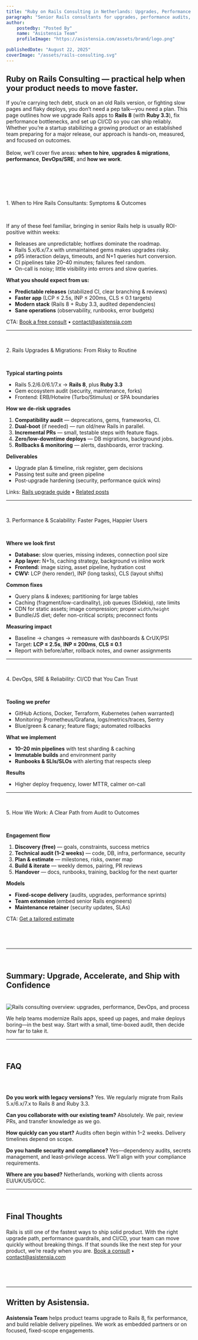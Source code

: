 ```yaml
---
title: "Ruby on Rails Consulting in Netherlands: Upgrades, Performance & DevOps"
paragraph: "Senior Rails consultants for upgrades, performance audits, and CI/CD. Ship faster with Rails 8, Ruby 3.3, and production-ready DevOps."
author:
    postedby: "Posted By"
    name: "Asistensia Team"
    profileImage: "https://asistensia.com/assets/brand/logo.png"

publishedDate: "August 22, 2025"
coverImage: "/assets/rails-consulting.svg"
---
```


## **Ruby on Rails Consulting — practical help when your product needs to move faster.**
If you’re carrying tech debt, stuck on an old Rails version, or fighting slow pages and flaky deploys, you don’t need a pep talk—you need a plan.
This page outlines how we upgrade Rails apps to **Rails 8** (with **Ruby 3.3**), fix performance bottlenecks, and set up CI/CD so you can ship reliably.
Whether you’re a startup stabilizing a growing product or an established team preparing for a major release, our approach is hands-on, measured, and focused on outcomes.<br/><br/>
Below, we’ll cover five areas: **when to hire**, **upgrades & migrations**, **performance**, **DevOps/SRE**, and **how we work**.
## <br/>

<br />
<p className="font-bold text-[#0094de] text-center italic">1. When to Hire Rails Consultants: Symptoms & Outcomes</p>
<br/>

If any of these feel familiar, bringing in senior Rails help is usually ROI-positive within weeks:

- Releases are unpredictable; hotfixes dominate the roadmap.
- Rails 5.x/6.x/7.x with unmaintained gems makes upgrades risky.
- p95 interaction delays, timeouts, and N+1 queries hurt conversion.
- CI pipelines take 20–40 minutes; failures feel random.
- On-call is noisy; little visibility into errors and slow queries.

**What you should expect from us:**

- **Predictable releases** (stabilized CI, clear branching & reviews)
- **Faster app** (LCP ≤ 2.5s, INP ≤ 200ms, CLS ≤ 0.1 targets)
- **Modern stack** (Rails 8 + Ruby 3.3, audited dependencies)
- **Sane operations** (observability, runbooks, error budgets)

CTA: <a href="/#contact" className="underline">Book a free consult</a> • <a href="mailto:contact@asistensia.com" className="underline">contact@asistensia.com</a>

---

<br />
<p className="font-bold text-[#0094de] text-center italic">2. Rails Upgrades & Migrations: From Risky to Routine</p>
<br/>

**Typical starting points**

- Rails 5.2/6.0/6.1/7.x → **Rails 8**, plus **Ruby 3.3**
- Gem ecosystem audit (security, maintenance, forks)
- Frontend: ERB/Hotwire (Turbo/Stimulus) or SPA boundaries

**How we de-risk upgrades**

1. **Compatibility audit** — deprecations, gems, frameworks, CI.
2. **Dual-boot** (if needed) — run old/new Rails in parallel.
3. **Incremental PRs** — small, testable steps with feature flags.
4. **Zero/low-downtime deploys** — DB migrations, background jobs.
5. **Rollbacks & monitoring** — alerts, dashboards, error tracking.

**Deliverables**

- Upgrade plan & timeline, risk register, gem decisions
- Passing test suite and green pipeline
- Post-upgrade hardening (security, performance quick wins)

Links: <a href="/rails-upgrade" className="underline">Rails upgrade guide</a> • <a href="/blog" className="underline">Related posts</a>

---

<br />
<p className="font-bold text-[#0094de] text-center italic">3. Performance & Scalability: Faster Pages, Happier Users</p>
<br/>

**Where we look first**

- **Database:** slow queries, missing indexes, connection pool size
- **App layer:** N+1s, caching strategy, background vs inline work
- **Frontend:** image sizing, asset pipeline, hydration cost
- **CWV:** LCP (hero render), INP (long tasks), CLS (layout shifts)

**Common fixes**

- Query plans & indexes; partitioning for large tables
- Caching (fragment/low-cardinality), job queues (Sidekiq), rate limits
- CDN for static assets; image compression; proper `width/height`
- Bundle/JS diet; defer non-critical scripts; preconnect fonts

**Measuring impact**

- Baseline → changes → remeasure with dashboards & CrUX/PSI
- Target: **LCP ≤ 2.5s**, **INP ≤ 200ms**, **CLS ≤ 0.1**
- Report with before/after, rollback notes, and owner assignments

[//]: # (Link: <a href="/rails-performance-audit" className="underline">Rails performance audit</a>)

---

<br />
<p className="font-bold text-[#0094de] text-center italic">4. DevOps, SRE & Reliability: CI/CD that You Can Trust</p>
<br/>

**Tooling we prefer**

- GitHub Actions, Docker, Terraform, Kubernetes (when warranted)
- Monitoring: Prometheus/Grafana, logs/metrics/traces, Sentry
- Blue/green & canary; feature flags; automated rollbacks

**What we implement**

- **10–20 min pipelines** with test sharding & caching
- **Immutable builds** and environment parity
- **Runbooks & SLIs/SLOs** with alerting that respects sleep

**Results**

- Higher deploy frequency, lower MTTR, calmer on-call

---

<br />
<p className="font-bold text-[#0094de] text-center italic">5. How We Work: A Clear Path from Audit to Outcomes</p>
<br/>

**Engagement flow**

1. **Discovery (free)** — goals, constraints, success metrics
2. **Technical audit (1–2 weeks)** — code, DB, infra, performance, security
3. **Plan & estimate** — milestones, risks, owner map
4. **Build & iterate** — weekly demos, pairing, PR reviews
5. **Handover** — docs, runbooks, training, backlog for the next quarter

**Models**

- **Fixed-scope delivery** (audits, upgrades, performance sprints)
- **Team extension** (embed senior Rails engineers)
- **Maintenance retainer** (security updates, SLAs)

CTA: <a href="/#contact" className="underline">Get a tailored estimate</a>

## <br/>

---

<br />

## <p className="font-bold text-[#0094de] italic">Summary: Upgrade, Accelerate, and Ship with Confidence</p>
<br />
  <img
    src="/assets/rails-overview.svg"
    className="rounded-lg md:max-w-5xl mx-auto"
    alt="Rails consulting overview: upgrades, performance, DevOps, and process"
/>
<br />

We help teams modernize Rails apps, speed up pages, and make deploys boring—in the best way.
Start with a small, time-boxed audit, then decide how far to take it.

---

<br />

## <p className="font-bold text-[#0094de] text-center italic">FAQ</p><br/>

**Do you work with legacy versions?**
Yes. We regularly migrate from Rails 5.x/6.x/7.x to Rails 8 and Ruby 3.3.

**Can you collaborate with our existing team?**
Absolutely. We pair, review PRs, and transfer knowledge as we go.

**How quickly can you start?**
Audits often begin within 1–2 weeks. Delivery timelines depend on scope.

**Do you handle security and compliance?**
Yes—dependency audits, secrets management, and least-privilege access. We’ll align with your compliance requirements.

**Where are you based?**
Netherlands, working with clients across EU/UK/US/GCC.

---

<br />

## <p className="font-bold text-[#0094de] text-center italic">Final Thoughts</p>

Rails is still one of the fastest ways to ship solid product. With the right upgrade path, performance guardrails, and CI/CD, your team can move quickly without breaking things.
If that sounds like the next step for your product, we’re ready when you are.
<a href="/#contact" className="underline">Book a consult</a> • <a href="mailto:contact@asistensia.com" className="underline">contact@asistensia.com</a>

## <br/>

---

## <p className="font-bold text-[#0094de]">Written by Asistensia.</p>

**Asistensia Team** helps product teams upgrade to Rails 8, fix performance, and build reliable delivery pipelines. We work as embedded partners or on focused, fixed-scope engagements.
